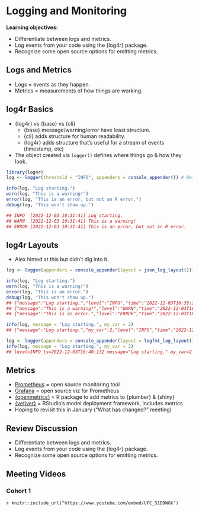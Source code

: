 # Logging and Monitoring

**Learning objectives:**

-   Differentiate between logs and metrics.
-   Log events from your code using the {log4r} package.
-   Recognize some open source options for emitting metrics.

## Logs and Metrics {-}

-   Logs = events as they happen.
-   Metrics = measurements of how things are working.

## log4r Basics {-}

-   {log4r} vs {base} vs {cli}
    -   {base} message/warning/error have least structure.
    -   {cli} adds structure for human readability.
    -   {log4r} adds structure that's useful for a stream of events (timestamp, etc)
-   The object created via `logger()` defines where things go & how they look.

```r
library(log4r)
log <- logger(threshold = "INFO", appenders = console_appender()) # Defaults

info(log, "Log starting.")
warn(log, "This is a warning!")
error(log, "This is an error, but not an R error.")
debug(log, "This won't show up.")
```

```r
## INFO  [2022-12-03 10:31:41] Log starting.
## WARN  [2022-12-03 10:31:41] This is a warning!
## ERROR [2022-12-03 10:31:41] This is an error, but not an R error.
```

## log4r Layouts {-}

-   Alex hinted at this but didn't dig into it.

```r
log <- logger(appenders = console_appender(layout = json_log_layout()))

info(log, "Log starting.")
warn(log, "This is a warning!")
error(log, "This is an error.")
debug(log, "This won't show up.")
## {"message":"Log starting.","level":"INFO","time":"2022-12-03T16:35:23Z"}
## {"message":"This is a warning!","level":"WARN","time":"2022-12-03T16:35:23Z"}
## {"message":"This is an error.","level":"ERROR","time":"2022-12-03T16:35:23Z"}
```

```r
info(log, message = "Log starting.", my_var = 2)
## {"message":"Log starting.","my_var":2,"level":"INFO","time":"2022-12-03T16:37:19Z"}
```

```r
log <- logger(appenders = console_appender(layout = logfmt_log_layout()))
info(log, message = "Log starting.", my_var = 2)
## level=INFO ts=2022-12-03T16:40:13Z message="Log starting." my_var=2
```

## Metrics {-}

-   [Prometheus](https://prometheus.io/) = open source monitoring tool
-   [Grafana](https://grafana.com/) = open source viz for Prometheus
-   [{openmetrics}](https://github.com/atheriel/openmetrics) = R package to add metrics to {plumber} & {shiny}
-   [{vetiver}](https://rstudio.github.io/vetiver-r/) = RStudio's model deployment framework, includes metrics
-   Hoping to revisit this in January ("What has changed?" meeting)

## Review Discussion {-}

-   Differentiate between logs and metrics.
-   Log events from your code using the {log4r} package.
-   Recognize some open source options for emitting metrics.


## Meeting Videos {-}

### Cohort 1 {-}

`r knitr::include_url("https://www.youtube.com/embed/UFC_S1D9WGk")`
